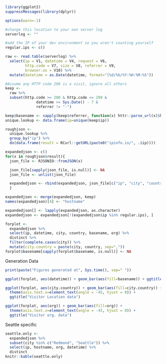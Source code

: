 ```r
library(ggplot2)
suppressMessages(library(dplyr))

options(warn=-1)

#change this location to your own server log
serverlog <- ""

#add the IP of your dev environment so you aren't counting yourself
regular.ips <- c()

raw <- read.table(serverlog) %>%
  select(ip = V1, datetime = V4, request = V6,
         http.code = V7, size = V8, referrer = V9,
         browser.os = V10) %>%
  mutate(datetime = as.Date(datetime, format="[%d/%b/%Y:%H:%M:%S"))

#Assume any HTTP code 200 is a visit, ignore all others
keep <-
  raw %>%
  subset(http.code >= 200 & http.code <= 299 &
              datetime >= Sys.Date() - 7 &
              referrer != "-")

keep$basename <- sapply(keep$referrer, function(x) httr::parse_url(x)$hostname)
unique.lookup <- data.frame(ip=unique(keep$ip))

roughjson <-
  unique.lookup %>%
  group_by("ip") %>%
  do(data.frame(result = RCurl::getURL(paste0("ipinfo.io/", .$ip))))

expandedjson <- c()
for(x in roughjson$result){
  json_file <- RJSONIO::fromJSON(x)

  json_file[sapply(json_file, is.null)] <- NA
  json_file <- unlist(json_file)

  expandedjson <- rbind(expandedjson, json_file[c("ip", "city", "country", "hostname", "org")])
  }

expandedjson <- merge(expandedjson, keep)
names(expandedjson)[4] <- "hostname"

expandedjson[] <- lapply(expandedjson, as.character)
expandedjson <- expandedjson[!(expandedjson$ip %in% regular.ips), ]

forplot <-
  expandedjson %>%
  select(ip, datetime, city, country, basename, org) %>%
  distinct %>%
  filter(complete.cases(city)) %>%
  mutate(city.country = paste(city, country, sep=","))
forplot$basename[sapply(forplot$basename, is.null)] <- NA
```

Generation Data
```r
print(paste("Figures generated at", Sys.time(), sep=" "))
```

```r
ggplot(forplot, aes(datetime)) + geom_bar(aes(fill=basename)) + ggtitle("Referrer data")

ggplot(forplot, aes(city.country)) + geom_bar(aes(fill=city.country)) +
  theme(axis.text.x=element_text(angle = -45, hjust = 0)) +
  ggtitle("Visitor Location data")

ggplot(forplot, aes(org)) + geom_bar(aes(fill=org)) +
  theme(axis.text.x=element_text(angle = -45, hjust = 0)) +
  ggtitle("Visitor org. data")
```

Seattle specific
```r
seattle.only <-
  expandedjson %>%
  subset(city %in% c("Redmond", "Seattle")) %>%
  select(ip, hostname, org, datetime) %>%
  distinct
knitr::kable(seattle.only)
```

